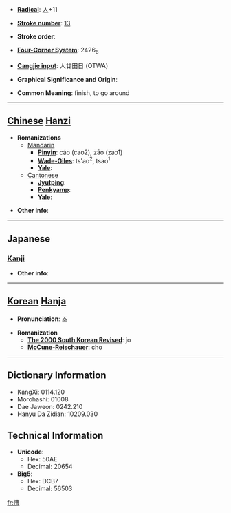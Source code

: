 * '''[[Wiktionary:Chinese radical index| Radical]]''': [[Wiktionary:Chinese radical index 人|人]]+11

* '''[[Wiktionary:Chinese total strokes index|Stroke number]]''': [[Wiktionary:Chinese total strokes index 13|13]]

* '''Stroke order''': 

* '''[[Wiktionary:Chinese four corner index|Four-Corner System]]''': 2426<sub>6</sub>

* '''[[Wiktionary:Chinese Cangjie index|Cangjie input]]''': 人廿田日 (OTWA)

* '''Graphical Significance and Origin''': 

* '''Common Meaning''': finish, to go around

----

== [[Chinese]] [[Hanzi]] ==

* '''Romanizations'''
** [[Mandarin]]
*** '''[[Pinyin]]''': cáo (cao2), zāo (zao1)
*** '''[[Wade-Giles]]''': ts'ao<sup>2</sup>, tsao<sup>1</sup>
*** '''[[Yale]]''': 
**[[Cantonese]]
***'''[[Jyutping]]''':
***'''[[Penkyamp]]''': 
***'''[[Yale]]''': 

* '''Other info''': 

----

==Japanese==
===[[Kanji]]===
{{kanji|on readings=[[そう]] (sō), [[ぞう]] (zō)
|kun readings=[[おわる]] (owaru), [[めぐる]] (meguru)
}}

* '''Other info''':  

----

== [[Korean]] [[Hanja]] ==

* '''Pronunciation''': 조

* '''Romanization'''
** '''[[The 2000 South Korean Revised Romanization|The 2000 South Korean Revised]]''': jo
** '''[[McCune-Reischauer]]''': cho

----

== Dictionary Information ==

* KangXi: 0114.120
* Morohashi: 01008
* Dae Jaweon: 0242.210
* Hanyu Da Zidian: 10209.030

== Technical Information ==

* '''Unicode''':
** Hex: 50AE
** Decimal: 20654
* '''Big5''':
** Hex: DCB7
** Decimal: 56503

[[fr:傮]]